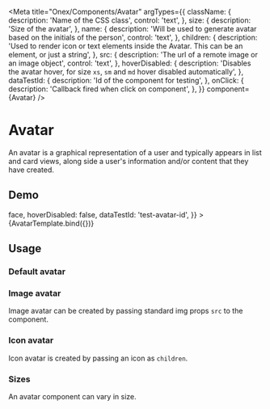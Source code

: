 <!-- Avatar.mdx -->


<Meta
  title="Onex/Components/Avatar"
  argTypes={{
    className: {
      description: 'Name of the CSS class',
      control: 'text',
    },
    size: {
      description: 'Size of the avatar',
    },
    name: {
      description: 'Will be used to generate avatar based on the initials of the person',
      control: 'text',
    },
    children: {
      description:
        'Used to render icon or text elements inside the Avatar. This can be an element, or just a string',
    },
    src: {
      description: 'The url of a remote image or an image object',
      control: 'text',
    },
    hoverDisabled: {
      description:
        'Disables the avatar hover, for size ```xs```, ```sm``` and ```md``` hover disabled automatically',
    },
    dataTestId: {
      description: 'Id of the component for testing',
    },
    onClick: {
      description: 'Callback fired when click on component',
    },
  }}
  component={Avatar}
/>


# Avatar

An avatar is a graphical representation of a user and typically appears in list and card views,
along side a user's information and/or content that they have created.

## Demo

<Canvas>
  <Story
    name="Demo"
    args={{
      className: 'custom-avatar',
      size: 'lg',
      children: <Icon>face</Icon>,
      hoverDisabled: false,
      dataTestId: 'test-avatar-id',
    }}
  >
    {AvatarTemplate.bind({})}
  </Story>
</Canvas>

<ArgsTable story="Demo" />

## Usage

### Default avatar

<Canvas>
  <Story name="Default" story={stories.Default} />
</Canvas>

### Image avatar

Image avatar can be created by passing standard img props `src` to the component.

<Canvas>
  <Story name="Image" story={stories.Image} />
</Canvas>

### Icon avatar

Icon avatar is created by passing an icon as `children`.

<Canvas>
  <Story name="Icon" story={stories.Icon} />
</Canvas>

### Sizes

An avatar component can vary in size.

<Canvas>
  <Story name="Extra Small" story={stories.ExtraSmall} />
  <Story name="Small" story={stories.Small} />
  <Story name="Medium" story={stories.Medium} />
  <Story name="Large" story={stories.Large} />
</Canvas>

